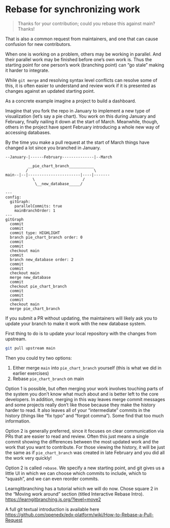# Rebase for synchronizing work {#sec-rebase}

> Thanks for your contribution; could you rebase this against main?  Thanks!

That is also a common request from maintainers, and one that can cause confusion for new contributors.

When one is working on a problem, others may be working in parallel. And their parallel work may be finished before one's own work is. Thus the starting point for one person's work (branching point) can "go stale" making it harder to integrate.

While `git merge` and resolving syntax level conflicts can resolve some of this, it is often easier to understand and review work if it is presented as changes against an updated starting point.

As a concrete example imagine a project to build a dashboard. 

Imagine that you fork the repo in January to implement a new type of visualization (let's say a pie chart). You work on this during January and February, finally nailing it down at the start of March. Meanwhile, though, others in the project have spent February introducing a whole new way of accessing databases. 

By the time you make a pull request at the start of March things have changed a lot since you branched in January.

    --January-|------February--------------|--March

              __pie_chart_branch___________
             /                             \
    main--|--|-----------------------|----|-------
                \                     /
                 \__new_database_____/

:::{.column-body-outset}
```mermaid
---
config:
  gitGraph:
    parallelCommits: true
    mainBranchOrder: 1
---
gitGraph
  commit
  commit
  commit type: HIGHLIGHT
  branch pie_chart_branch order: 0
  commit
  commit
  checkout main
  commit
  branch new_database order: 2
  commit
  commit
  checkout main
  merge new_database
  commit
  checkout pie_chart_branch
  commit
  commit
  commit
  checkout main
  merge pie_chart_branch
```
:::

If you submit a PR without updating, the maintainers will likely ask you to update your branch to make it work with the new database system.

First thing to do is to update your local repository with the changes from upstream.

``` sh
git pull upstream main
```

Then you could try two options:

1.  Either merge `main` into `pie_chart_branch` yourself (this is what we did in earlier exercises)
2.  Rebase `pie_chart_branch` on main

Option 1 is possible, but often merging your work involves touching parts of the system you don't know what much about and is better left to the core developers. In addition, merging in this way leaves merge commit messages and some projects really don't like those because they make the history harder to read. It also leaves all of your "intermediate" commits in the history (things like "fix typo" and "forgot comma"). Some find that too much information.

Option 2 is generally preferred, since it focuses on clear communication via PRs that are easier to read and review.  Often this just means a single commit showing the differences between the most updated work and the work that you want to contribute. For those viewing the history, it will be just the same as if `pie_chart_branch` was created in late February and you did all the work very quickly!

Option 2 is called `rebase`. We specify a new starting point, and git gives us a little UI in which we can choose which commits to include, which to "squash", and we can even reorder commits.

Learngitbranching has a tutorial which we will do now.  Chose square 2 in the "Moving work around" section (titled Interactive Rebase Intro). <https://learngitbranching.js.org/?level=move2>

A full git textual introduction is available here <https://github.com/openedx/edx-platform/wiki/How-to-Rebase-a-Pull-Request>


<!-- ```sh -->
<!-- cd ~ -->
<!-- git clone https://github.com/jameshowison/320d_rebase_example.git -->
<!-- cd 320d_rebase_example -->

<!-- ``` -->

<!-- Our git viz command (See @sec-viz to set up) shows us the situation: -->

<!-- ```sh -->
<!-- $ git viz -->
<!-- * cb7f3ad (HEAD -> pie_chart_branch) pie chart 3 -->
<!-- * 4412c7f pie chart 2 -->
<!-- * 98602e3 pie chart 1 -->
<!-- | * 958ed94 (main) database 2 -->
<!-- | * ab98ea5 database 1 -->
<!-- |/   -->
<!-- * 4e8da02 second edit -->
<!-- * e39f9e1 first edit -->
<!-- ``` -->

<!-- We have new work on `main` that happened after we branched to work on `pie_chart_branch`.  We also have three separate commits for `pie_chart_branch`.  We want to _squash_ those three commits down to one commit, and we want that commit to represent changes _as though we branched off main after the `database 2` commit.  In this way it is as though we did our work all at once with the latest codebase (instead of over weeks as others continued to work). -->

<!-- We confirm that we are on our working branch. We know there are three commits we want to rebase, so we run `rebase -i HEAD~3` which gives us an _interactive_ rebase starting three commits back from HEAD. -->

<!-- ```sh -->
<!-- git checkout pie_chart_branch -->
<!-- git rebase -i HEAD~3 -->
<!-- ``` -->

<!-- This puts us into a textual UI, with guidance at the bottom. We can use the arrow keys to move around. Each line is a commit, the lines are instructions and are executed in order. -->

<!-- ``` -->
<!-- pick 98602e3 pie chart 1 -->
<!-- pick 4412c7f pie chart 2 -->
<!-- pick cb7f3ad pie chart 3 -->

<!-- # Rebase 4e8da02..cb7f3ad onto 4e8da02 (3 commands) -->
<!-- # -->
<!-- # Commands: -->
<!-- # p, pick <commit> = use commit -->
<!-- # r, reword <commit> = use commit, but edit the commit message -->
<!-- # e, edit <commit> = use commit, but stop for amending -->
<!-- # s, squash <commit> = use commit, but meld into previous commit -->
<!-- # f, fixup [-C | -c] <commit> = like "squash" but keep only the previous -->
<!-- #                    commit's log message, unless -C is used, in which case -->
<!-- #                    keep only this commit's message; -c is same as -C but -->
<!-- #                    opens the editor -->
<!-- # x, exec <command> = run command (the rest of the line) using shell -->
<!-- # b, break = stop here (continue rebase later with 'git rebase --continue') -->
<!-- # d, drop <commit> = remove commit -->
<!-- # l, label <label> = label current HEAD with a name -->
<!-- # t, reset <label> = reset HEAD to a label -->
<!-- # m, merge [-C <commit> | -c <commit>] <label> [# <oneline>] -->
<!-- # .       create a merge commit using the original merge commit's -->
<!-- # .       message (or the oneline, if no original merge commit was -->
<!-- # .       specified); use -c <commit> to reword the commit message -->
<!-- # -->
<!-- # These lines can be re-ordered; they are executed from top to bottom. -->
<!-- ``` -->




<!-- and is explained usefully at [this page from the EdX project](https://github.com/edx/edx-platform/wiki/How-to-Rebase-a-Pull-Request). As you rebase, you can also `squash` some of your commits (treat many commits as one) to make them easier to follow for those reviewing your pull request. See the link above for details. -->

